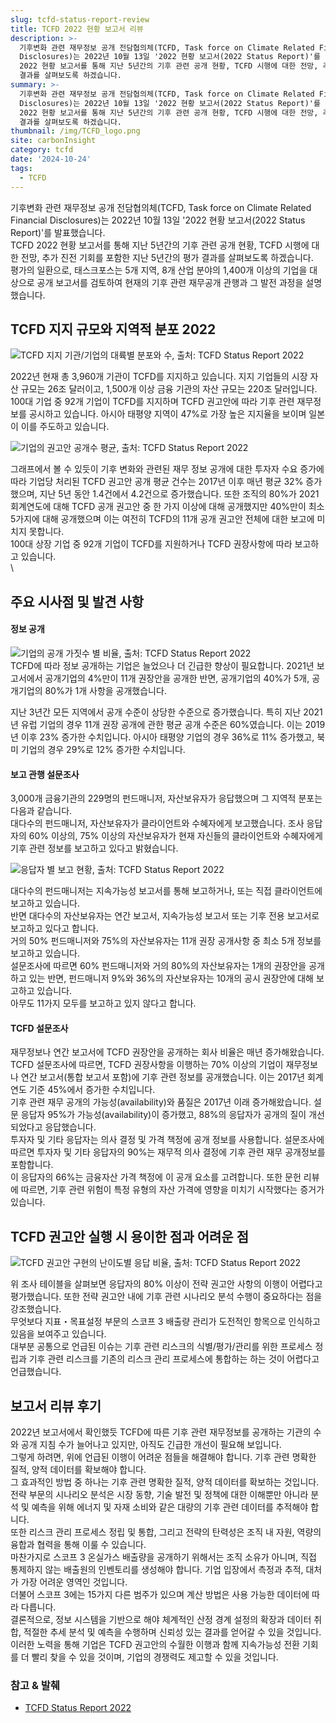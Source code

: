 ```yaml
---
slug: tcfd-status-report-review
title: TCFD 2022 현황 보고서 리뷰
description: >-
  기후변화 관련 재무정보 공개 전담협의체(TCFD, Task force on Climate Related Financial
  Disclosures)는 2022년 10월 13일 '2022 현황 보고서(2022 Status Report)'를 발표했습니다.  TCFD
  2022 현황 보고서를 통해 지난 5년간의 기후 관련 공개 현황, TCFD 시행에 대한 전망, 추가 진전 기회를 포함한 지난 5년간의 평가
  결과를 살펴보도록 하겠습니다.
summary: >-
  기후변화 관련 재무정보 공개 전담협의체(TCFD, Task force on Climate Related Financial
  Disclosures)는 2022년 10월 13일 '2022 현황 보고서(2022 Status Report)'를 발표했습니다.  TCFD
  2022 현황 보고서를 통해 지난 5년간의 기후 관련 공개 현황, TCFD 시행에 대한 전망, 추가 진전 기회를 포함한 지난 5년간의 평가
  결과를 살펴보도록 하겠습니다.
thumbnail: /img/TCFD_logo.png
site: carbonInsight
category: tcfd
date: '2024-10-24'
tags:
  - TCFD
---
```


기후변화 관련 재무정보 공개 전담협의체(TCFD, Task force on Climate Related Financial Disclosures)는 2022년 10월 13일 '2022 현황 보고서(2022 Status Report)'를 발표했습니다.\
TCFD 2022 현황 보고서를 통해 지난 5년간의 기후 관련 공개 현황, TCFD 시행에 대한 전망, 추가 진전 기회를 포함한 지난 5년간의 평가 결과를 살펴보도록 하겠습니다.\
평가의 일환으로, 태스크포스는 5개 지역, 8개 산업 분야의 1,400개 이상의 기업을 대상으로 공개 보고서를 검토하여 현재의 기후 관련 재무공개 관행과 그 발전 과정을 설명했습니다.

## TCFD 지지 규모와 지역적 분포 2022

![TCFD 지지 기관/기업의 대륙별 분포와 수, 출처: TCFD Status Report 2022](/img/tcfd-global.png "TCFD 지지 기관/기업의 대륙별 분포와 수, 출처: TCFD Status Report 2022")

2022년 현재 총 3,960개 기관이 TCFD를 지지하고 있습니다. 지지 기업들의 시장 자산 규모는 26조 달러이고, 1,500개 이상 금융 기관의 자산 규모는 220조 달러입니다. \
100대 기업 중 92개 기업이 TCFD를 지지하며 TCFD 권고안에 따라 기후 관련 재무정보를 공시하고 있습니다. 아시아 태평양 지역이 47%로 가장 높은 지지율을 보이며 일본이 이를 주도하고 있습니다.

![기업의 권고안 공개수 평균, 출처: TCFD Status Report 2022](/img/tcfd-report-1.png "기업의 권고안 공개수 평균, 출처: TCFD Status Report 2022")

그래프에서 볼 수 있듯이 기후 변화와 관련된 재무 정보 공개에 대한 투자자 수요 증가에 따라 기업당 처리된 TCFD 권고안 공개 평균 건수는 2017년 이후 매년 평균 32% 증가했으며, 지난 5년 동안 1.4건에서 4.2건으로 증가했습니다. 또한 조직의 80%가 2021 회계연도에 대해 TCFD 공개 권고안 중 한 가지 이상에 대해 공개했지만 40%만이 최소 5가지에 대해 공개했으며 이는 여전히 TCFD의 11개 공개 권고안 전체에 대한 보고에 미치지 못합니다. \
100대 상장 기업 중 92개 기업이 TCFD를 지원하거나 TCFD 권장사항에 따라 보고하고 있습니다.\
\


## 주요 시사점 및 발견 사항

#### 정보 공개

![기업의 공개 가짓수 별 비율, 출처: TCFD Status Report 2022](/img/tcfd-report-2.png "기업의 공개 가짓수 별 비율, 출처: TCFD Status Report 2022")\
TCFD에 따라 정보 공개하는 기업은 늘었으나 더 긴급한 향상이 필요합니다. 2021년 보고서에서 공개기업의 4%만이 11개 권장안을 공개한 반면, 공개기업의 40%가 5개, 공개기업의 80%가 1개 사항을 공개했습니다.

지난 3년간 모든 지역에서 공개 수준이 상당한 수준으로 증가했습니다. 특히 지난 2021년 유럽 기업의 경우 11개 권장 공개에 관한 평균 공개 수준은 60%였습니다. 이는 2019년 이후 23% 증가한 수치입니다. 아시아 태평양 기업의 경우 36%로 11% 증가했고, 북미 기업의 경우 29%로 12% 증가한 수치입니다.

#### 보고 관행 설문조사

3,000개 금융기관의 229명의 펀드매니저, 자산보유자가 응답했으며 그 지역적 분포는 다음과 같습니다.\
대다수의 펀드매니저, 자산보유자가 클라이언트와 수혜자에게 보고했습니다. 조사 응답자의 60% 이상의, 75% 이상의 자산보유자가 현재 자신들의 클라이언트와 수혜자에게 기후 관련 정보를 보고하고 있다고 밝혔습니다.

![응답자 별 보고 현황, 출처: TCFD Status Report 2022](/img/tcfd-report-3.png "응답자 별 보고 현황, 출처: TCFD Status Report 2022")

대다수의 펀드매니저는 지속가능성 보고서를 통해 보고하거나, 또는 직접 클라이언트에 보고하고 있습니다. \
반면 대다수의 자산보유자는 연간 보고서, 지속가능성 보고서 또는 기후 전용 보고서로 보고하고 있다고 합니다.\
거의 50% 펀드매니저와 75%의 자산보유자는 11개 권장 공개사항 중 최소 5개 정보를 보고하고 있습니다. \
설문조사에 따르면 60% 펀드매니저와 거의 80%의 자산보유자는 1개의 권장안을 공개하고 있는 반면, 펀드매니저 9%와 36%의 자산보유자는 10개의 공시 권장안에 대해 보고하고 있습니다. \
아무도 11가지 모두를 보고하고 있지 않다고 합니다.

#### TCFD 설문조사

재무정보나 연간 보고서에 TCFD 권장안을 공개하는 회사 비율은 매년 증가해왔습니다. \
TCFD 설문조사에 따르면, TCFD 권장사항을 이행하는 70% 이상의 기업이 재무정보나 연간 보고서(통합 보고서 포함)에 기후 관련 정보를 공개했습니다. 이는 2017년 회계연도 기준 45%에서 증가한 수치입니다.\
기후 관련 재무 공개의 가능성(availability)와 품질은 2017년 이래 증가해왔습니다. 설문 응답자 95%가 가능성(availability)이 증가했고, 88%의 응답자가 공개의 질이 개선되었다고 응답했습니다.\
투자자 및 기타 응답자는 의사 결정 및 가격 책정에 공개 정보를 사용합니다. 설문조사에 따르면 투자자 및 기타 응답자의 90%는 재무적 의사 결정에 기후 관련 재무 공개정보를 포함합니다. \
이 응답자의 66%는 금융자산 가격 책정에 이 공개 요소를 고려합니다. 또한 문헌 리뷰에 따르면, 기후 관련 위험이 특정 유형의 자산 가격에 영향을 미치기 시작했다는 증거가 있습니다.

## TCFD 권고안 실행 시 용이한 점과 어려운 점

![TCFD 권고안 구현의 난이도별 응답 비율, 출처: TCFD Status Report 2022](/img/tcfd-report-4.png "TCFD 권고안 구현의 난이도별 응답 비율, 출처: TCFD Status Report 2022")

위 조사 테이블을 살펴보면 응답자의 80% 이상이 전략 권고안 사항의 이행이 어렵다고 평가했습니다. 또한 전략 권고안 내에 기후 관련 시나리오 분석 수행이 중요하다는 점을 강조했습니다. \
무엇보다 지표・목표설정 부문의 스코프 3 배출량 관리가 도전적인 항목으로 인식하고 있음을 보여주고 있습니다.\
대부분 공통으로 언급된 이슈는 기후 관련 리스크의 식별/평가/관리를 위한 프로세스 정립과 기후 관련 리스크를 기존의 리스크 관리 프로세스에 통합하는 하는 것이 어렵다고 언급했습니다.

## 보고서 리뷰 후기

2022년 보고서에서 확인했듯 TCFD에 따른 기후 관련 재무정보를 공개하는 기관의 수와 공개 지침 수가 늘어나고 있지만, 아직도 긴급한 개선이 필요해 보입니다.\
그렇게 하려면, 위에 언급된 이행이 어려운 점들을 해결해야 합니다. 기후 관련 명확한 질적, 양적 데이터를 확보해야 합니다.\
그 효과적인 방법 중 하나는 기후 관련 명확한 질적, 양적 데이터를 확보하는 것입니다. \
전략 부문의 시나리오 분석은 시장 동향, 기술 발전 및 정책에 대한 이해뿐만 아니라 분석 및 예측을 위해 에너지 및 자재 소비와 같은 대량의 기후 관련 데이터를 추적해야 합니다. \
또한 리스크 관리 프로세스 정립 및 통합, 그리고 전략의 탄력성은 조직 내 자원, 역량의 융합과 협력을 통해 이룰 수 있습니다.\
마찬가지로 스코프 3 온실가스 배출량을 공개하기 위해서는 조직 소유가 아니며, 직접 통제하지 않는 배출원의 인벤토리를 생성해야 합니다. 기업 입장에서 측정과 추적, 대처가 가장 어려운 영역인 것입니다. \
더불어 스코프 3에는 15가지 다른 범주가 있으며 계산 방법은 사용 가능한 데이터에 따라 다릅니다.\
결론적으로, 정보 시스템을 기반으로 해야 체계적인 산정 경계 설정의 확장과 데이터 취합, 적절한 추세 분석 및 예측을 수행하며 신뢰성 있는 결과를 얻어갈 수 있을 것입니다.\
이러한 노력을 통해 기업은 TCFD 권고안의 수월한 이행과 함께 지속가능성 전환 기회를 더 빨리 찾을 수 있을 것이며, 기업의 경쟁력도 제고할 수 있을 것입니다.

### 참고 & 발췌

* [TCFD Status Report 2022](https://www.fsb.org/2022/10/2022-tcfd-status-report-task-force-on-climate-related-financial-disclosures/)

